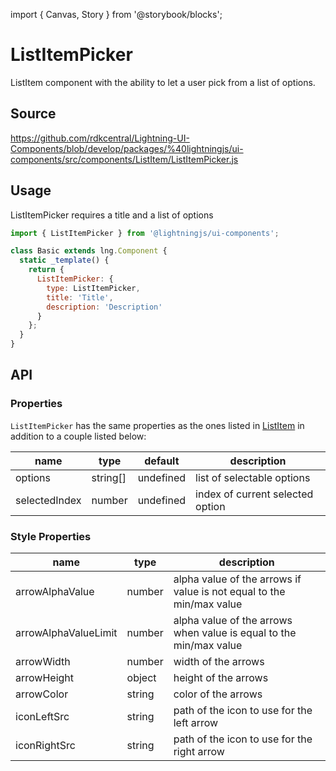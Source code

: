 ﻿import { Canvas, Story } from '@storybook/blocks';

# ListItemPicker

ListItem component with the ability to let a user pick from a list of options.

## Source

https://github.com/rdkcentral/Lightning-UI-Components/blob/develop/packages/%40lightningjs/ui-components/src/components/ListItem/ListItemPicker.js

## Usage

ListItemPicker requires a title and a list of options

```js
import { ListItemPicker } from '@lightningjs/ui-components';

class Basic extends lng.Component {
  static _template() {
    return {
      ListItemPicker: {
        type: ListItemPicker,
        title: 'Title',
        description: 'Description'
      }
    };
  }
}
```

<Canvas>
  <Story id="components-listitempicker--list-item-picker" />
</Canvas>

## API

### Properties

`ListItemPicker` has the same properties as the ones listed in [ListItem](?path=/docs/components-listitem--list-item) in addition to a couple listed below:

| name          | type     | default   | description                      |
| ------------- | -------- | --------- | -------------------------------- |
| options       | string[] | undefined | list of selectable options       |
| selectedIndex | number   | undefined | index of current selected option |

### Style Properties

| name                 | type   | description                                                          |
| -------------------- | ------ | -------------------------------------------------------------------- |
| arrowAlphaValue      | number | alpha value of the arrows if value is not equal to the min/max value |
| arrowAlphaValueLimit | number | alpha value of the arrows when value is equal to the min/max value   |
| arrowWidth           | number | width of the arrows                                                  |
| arrowHeight          | object | height of the arrows                                                 |
| arrowColor           | string | color of the arrows                                                  |
| iconLeftSrc          | string | path of the icon to use for the left arrow                           |
| iconRightSrc         | string | path of the icon to use for the right arrow                          |
